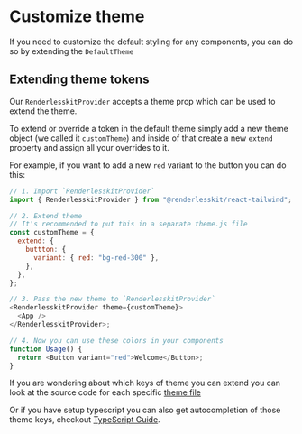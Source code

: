 # Customize theme

If you need to customize the default styling for any components, you can do so by extending the `DefaultTheme`

## Extending theme tokens

Our `RenderlesskitProvider` accepts a theme prop which can be used to extend the theme.

To extend or override a token in the default theme simply add a new theme object (we called it `customTheme`) and inside of that create a new `extend` property and assign all your overrides to it.

For example, if you want to add a new `red` variant to the button you can do this:

```js
// 1. Import `RenderlesskitProvider`
import { RenderlesskitProvider } from "@renderlesskit/react-tailwind";

// 2. Extend theme
// It's recommended to put this in a separate theme.js file
const customTheme = {
  extend: {
    buttton: {
      variant: { red: "bg-red-300" },
    },
  },
};

// 3. Pass the new theme to `RenderlesskitProvider`
<RenderlesskitProvider theme={customTheme}>
  <App />
</RenderlesskitProvider>;

// 4. Now you can use these colors in your components
function Usage() {
  return <Button variant="red">Welcome</Button>;
}
```

If you are wondering about which keys of theme you can extend you can look at the source code for each specific [theme file](https://github.com/timelessco/renderlesskit-react-tailwind/tree/main/src/theme/defaultTheme)

Or if you have setup typescript you can also get autocompletion of those theme keys, checkout [TypeScript Guide](/guides/typescript-guide).
